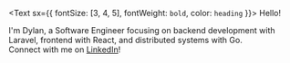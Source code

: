 <Text sx={{ fontSize: [3, 4, 5], fontWeight: `bold`, color: `heading` }}>
  Hello!
</Text>

I'm Dylan, a Software Engineer focusing on backend development with Laravel, frontend with React, and distributed systems with Go.<br/>
Connect with me on [LinkedIn](https://twitter.com/strdr4605)!